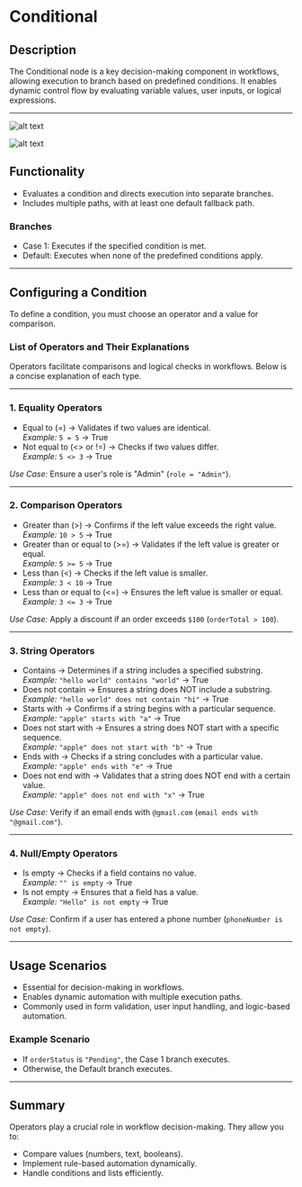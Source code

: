 # Conditional

## Description

The Conditional node is a key decision-making component in workflows, allowing execution to branch based on predefined conditions. It enables dynamic control flow by evaluating variable values, user inputs, or logical expressions.

---

![alt text](../../../assets/conditional/conditional-1.png)

![alt text](../../../assets/conditional/conditional2.png)

## Functionality

- Evaluates a condition and directs execution into separate branches.
- Includes multiple paths, with at least one default fallback path.

### Branches

- Case 1: Executes if the specified condition is met.
- Default: Executes when none of the predefined conditions apply.

---

## Configuring a Condition

To define a condition, you must choose an operator and a value for comparison.

### List of Operators and Their Explanations

Operators facilitate comparisons and logical checks in workflows. Below is a concise explanation of each type.

---

### 1. Equality Operators

- Equal to (=) → Validates if two values are identical.  
  _Example:_ `5 = 5` → True
- Not equal to (\<> or !=) → Checks if two values differ.  
  _Example:_ `5 <> 3` → True

_Use Case:_ Ensure a user's role is "Admin" (`role = "Admin"`).

---

### 2. Comparison Operators

- Greater than (>) → Confirms if the left value exceeds the right value.  
  _Example:_ `10 > 5` → True
- Greater than or equal to (>=) → Validates if the left value is greater or equal.  
  _Example:_ `5 >= 5` → True
- Less than (\<) → Checks if the left value is smaller.  
  _Example:_ `3 < 10` → True
- Less than or equal to (\<=) → Ensures the left value is smaller or equal.  
  _Example:_ `3 <= 3` → True

_Use Case:_ Apply a discount if an order exceeds `$100` (`orderTotal > 100`).

---

### 3. String Operators

- Contains → Determines if a string includes a specified substring.  
  _Example:_ `"hello world" contains "world"` → True
- Does not contain → Ensures a string does NOT include a substring.  
  _Example:_ `"hello world" does not contain "hi"` → True
- Starts with → Confirms if a string begins with a particular sequence.  
  _Example:_ `"apple" starts with "a"` → True
- Does not start with → Ensures a string does NOT start with a specific sequence.  
  _Example:_ `"apple" does not start with "b"` → True
- Ends with → Checks if a string concludes with a particular value.  
  _Example:_ `"apple" ends with "e"` → True
- Does not end with → Validates that a string does NOT end with a certain value.  
  _Example:_ `"apple" does not end with "x"` → True

_Use Case:_ Verify if an email ends with `@gmail.com` (`email ends with "@gmail.com"`).

---

### 4. Null/Empty Operators

- Is empty → Checks if a field contains no value.  
  _Example:_ `"" is empty` → True
- Is not empty → Ensures that a field has a value.  
  _Example:_ `"Hello" is not empty` → True

_Use Case:_ Confirm if a user has entered a phone number (`phoneNumber is not empty`).

---

## Usage Scenarios

- Essential for decision-making in workflows.
- Enables dynamic automation with multiple execution paths.
- Commonly used in form validation, user input handling, and logic-based automation.

### Example Scenario

- If `orderStatus` is `"Pending"`, the Case 1 branch executes.
- Otherwise, the Default branch executes.

---

## Summary

Operators play a crucial role in workflow decision-making. They allow you to:

- Compare values (numbers, text, booleans).
- Implement rule-based automation dynamically.
- Handle conditions and lists efficiently.
